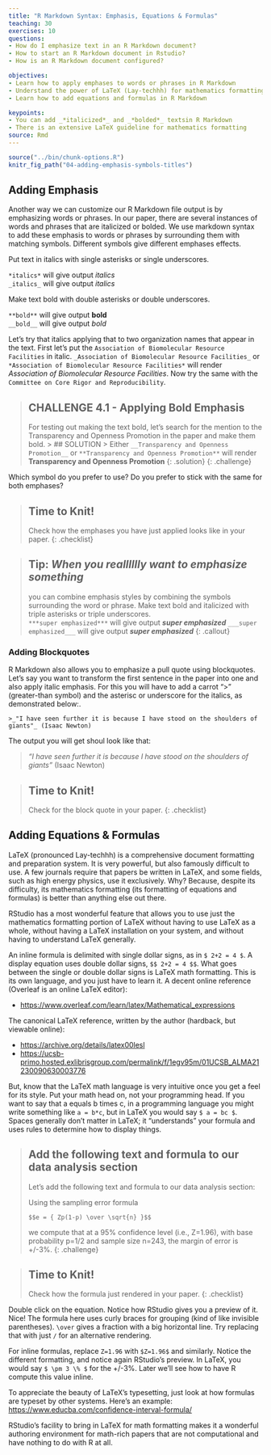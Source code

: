 ```yaml
---
title: "R Markdown Syntax: Emphasis, Equations & Formulas"
teaching: 30
exercises: 10
questions:
- How do I emphasize text in an R Markdown document?
- How to start an R Markdown document in Rstudio?
- How is an R Markdown document configured?

objectives:
- Learn how to apply emphases to words or phrases in R Markdown
- Understand the power of LaTeX (Lay-techhh) for mathematics formatting
- Learn how to add equations and formulas in R Markdown 

keypoints:
- You can add _*italicized*_ and _*bolded*_ textsin R Markdown
- There is an extensive LaTeX guideline for mathematics formatting
source: Rmd
---
```



```r
source("../bin/chunk-options.R")
knitr_fig_path("04-adding-emphasis-symbols-titles")
```

## Adding Emphasis

Another way we can customize our R Markdown file output is by emphasizing words or phrases. In our paper, there are several instances of words and phrases that are italicized or bolded. We use markdown syntax to add these emphasis to words or phrases by surrounding them with matching symbols. Different symbols give different emphases effects. 

Put text in italics with single asterisks or single underscores.  

```*italics*``` will give output *italics*  
```_italics_``` will give output _italics_

Make text bold with double asterisks or double underscores.  

```**bold**``` will give output **bold**  
```__bold__``` will give output _bold_  

Let's try that italics applying that to two organization names that appear in the text. First let's put the `Association of Biomolecular Resource Facilities` in italic. `_Association of Biomolecular Resource Facilities_` or `*Association of Biomolecular Resource Facilities*` will render _Association of Biomolecular Resource Facilities_. Now try the same with the `Committee on Core Rigor and Reproducibility`. 

> ## CHALLENGE 4.1 - Applying Bold Emphasis
> For testing out making the text bold, let's search for the mention to the Transparency and Openness Promotion in the paper and make them bold.
>> ## SOLUTION
>> Either `__Transparency and Openness Promotion__` or `**Transparency and Openness Promotion**` will render **Transparency and Openness Promotion**
> {: .solution}
{: .challenge}

Which symbol do you prefer to use? Do you prefer to stick with the same for both emphases? 

> ## Time to Knit!
> Check how the emphases you have just applied looks like in your paper. 
{: .checklist}

>## Tip: ***When you realllllly want to emphasize something***
> 
> you can combine emphasis styles by combining the symbols surrounding the word or phrase. 
> Make text bold and  italicized with triple asterisks or triple underscores.  
> ```***super emphasized***``` will give output ***super emphasized*** 
> ```___super emphasized___``` will give output ___super emphasized___
{: .callout}

### Adding Blockquotes

R Markdown also allows you to emphasize a pull quote using blockquotes. Let's say you want to transform the first sentence in the paper into one and also apply italic emphasis. For this you will have to add a carrot ">" (greater-than symbol) and the asterisc or underscore for the italics, as demonstrated below:.

`>_"I have seen further it is because I have stood on the shoulders of giants"_ (Isaac Newton)`

The output you will get shoul look like that:

>_"I have seen further it is because I have stood on the shoulders of giants"_ (Isaac Newton)


> ## Time to Knit!
> Check for the block quote in your paper. 
{: .checklist}


## Adding Equations & Formulas

LaTeX (pronounced Lay-techhh) is a comprehensive document formatting and preparation system.  It is very powerful, but also famously difficult to use.  A few journals require that papers be written in LaTeX, and some fields, such as high energy physics, use it exclusively.  Why?  Because, despite its difficulty, its mathematics formatting (its formatting of equations and formulas) is better than anything else out there.

RStudio has a most wonderful feature that allows you to use just the mathematics formatting portion of LaTeX without having to use LaTeX as a whole, without having a LaTeX installation on your system, and without having to understand LaTeX generally.

An inline formula is delimited with single dollar signs, as in `$ 2+2 = 4 $`.  A display equation uses double dollar signs, `$$ 2+2 = 4 $$`.  What goes between the single or double dollar signs is LaTeX math formatting.  This is its own language, and you just have to learn it.  A decent online reference (Overleaf is an online LaTeX editor):

- [https://www.overleaf.com/learn/latex/Mathematical_expressions](https://www.overleaf.com/learn/latex/Mathematical_expressions)

The canonical LaTeX reference, written by the author (hardback, but viewable online):

- [https://archive.org/details/latex00lesl](https://archive.org/details/latex00lesl)
- [https://ucsb-primo.hosted.exlibrisgroup.com/permalink/f/1egv95m/01UCSB_ALMA21230090630003776](https://ucsb-primo.hosted.exlibrisgroup.com/permalink/f/1egv95m/01UCSB_ALMA21230090630003776)

But, know that the LaTeX math language is very intuitive once you get a feel for its style.  Put your math head on, not your programming head.  If you want to say that a equals b times c, in a programming language you might write something like `a = b*c`, but in LaTeX you would say `$ a = bc $`.  Spaces generally don’t matter in LaTeX; it "understands" your formula and uses rules to determine how to display things.

> ## Add the following text and formula to our data analysis section 
>
> Let’s add the following text and formula to our data analysis section:
>
> Using the sampling error formula
>
> ```$$e = { Zp(1-p) \over \sqrt{n} }$$```
> 
> we compute that at a 95% confidence level (i.e., Z=1.96), with base probability p=1/2 and sample 
> size n=243, the margin of error is +/-3%.
{: .challenge}

> ## Time to Knit!
> Check how the formula just rendered in your paper. 
{: .checklist}

Double click on the equation. Notice how RStudio gives you a preview of it.  Nice! The formula here uses curly braces for grouping (kind of like invisible parentheses).  `\over` gives a fraction with a big horizontal line.  Try replacing that with just `/` for an alternative rendering.

For inline formulas, replace `Z=1.96` with `$Z=1.96$` and similarly.  Notice the different formatting, and notice again RStudio’s preview.  In LaTeX, you would say `$ \pm 3 \% $` for the +/-3%.  Later we’ll see how to have R compute this value inline.

To appreciate the beauty of LaTeX's typesetting, just look at how formulas are typeset by other systems.  Here's an example: [https://www.educba.com/confidence-interval-formula/](https://www.educba.com/confidence-interval-formula/)

RStudio's facility to bring in LaTeX for math formatting makes it a wonderful authoring environment for math-rich papers that are not computational and have nothing to do with R at all.
